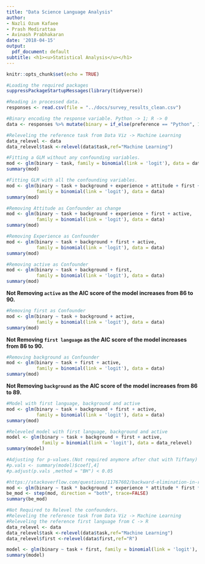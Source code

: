 ```yaml
---
title: "Data Science Language Analysis"
author:
- Nazli Ozum Kafaee
- Prash Medirattaa
- Avinash Prabhakaran
date: '2018-04-15'
output:
  pdf_document: default
subtitle: <h1><u>Statistical Analysis</u></h1>
---
```


```r
knitr::opts_chunk$set(echo = TRUE)
```



```r
#Loading the required packages
suppressPackageStartupMessages(library(tidyverse))
```

```r
#Reading in processed data. 
responses <- read.csv(file = "../docs/survey_results_clean.csv")
```


```r
#Binary encoding the response variable. Python -> 1; R -> 0 
data <- responses %>% mutate(binary = if_else(preference == "Python", 1, 0))

#Releveling the reference task from Data Viz -> Machine Learning
data_relevel <- data
data_relevel$task <-relevel(data$task,ref="Machine Learning")

#Fitting a GLM without any confounding variables.
mod <- glm(binary ~ task, family = binomial(link = 'logit'), data = data)
summary(mod)
```


```r
#Fitting GLM with all the confounding variables.
mod <- glm(binary ~ task + background + experience + attitude + first + active,
           family = binomial(link = 'logit'), data = data)
summary(mod)
```


```r
#Removing Attitude as Confounder as change
mod <- glm(binary ~ task + background + experience + first + active,
           family = binomial(link = 'logit'), data = data)
summary(mod)
```

```r
#Removing Experience as Confounder
mod <- glm(binary ~ task + background + first + active,
           family = binomial(link = 'logit'), data = data)
summary(mod)
```


```r
#Removing active as Confounder
mod <- glm(binary ~ task + background + first,
           family = binomial(link = 'logit'), data = data)
summary(mod)
```

**Not Removing `active` as the AIC score of the model increases from 86 to 90.**


```r
#Removing first as Confounder
mod <- glm(binary ~ task + background + active,
           family = binomial(link = 'logit'), data = data)
summary(mod)
```
**Not Removing `first language` as the AIC score of the model increases from 86 to 90.**

```r
#Removing background as Confounder
mod <- glm(binary ~ task + first + active,
           family = binomial(link = 'logit'), data = data)
summary(mod)
```

**Not Removing `background` as the AIC score of the model increases from 86 to 89.**

```r
#Model with first language, background and active
mod <- glm(binary ~ task + background + first + active,
           family = binomial(link = 'logit'), data = data)
summary(mod)
```

```r
#Releveled model with first language, background and active
model <- glm(binary ~ task + background + first + active,
             family = binomial(link = 'logit'), data = data_relevel)
summary(model)
```

```r
#Adjusting for p-values.(Not required anymore after chat with Tiffany)
#p.vals <- summary(model)$coef[,4]
#p.adjust(p.vals ,method = "BH") < 0.05
```


```r
#https://stackoverflow.com/questions/11767602/backward-elimination-in-r?utm_medium=organic&utm_source=google_rich_qa&utm_campaign=google_rich_qa
mod <- glm(binary ~ task * background * experience * attitude * first * active, family = binomial(link = 'logit'), data = data)
be_mod <- step(mod, direction = "both", trace=FALSE)
summary(be_mod)
```


```r
#Not Required to Relevel the confounders.
#Releveling the reference task from Data Viz -> Machine Learning
#Releveling the reference first language from C -> R
data_relevel <- data
data_relevel$task <-relevel(data$task,ref="Machine Learning")
data_relevel$first <-relevel(data$first,ref="R")

model <- glm(binary ~ task + first, family = binomial(link = 'logit'), data = data_relevel)
summary(model)
```


